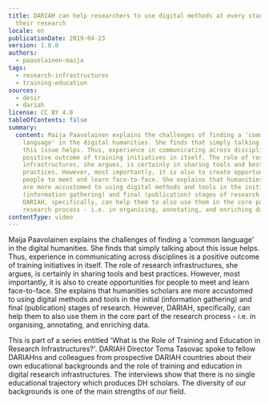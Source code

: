 ```yaml
---
title: DARIAH can help researchers to use digital methods at every stage of
  their research
locale: en
publicationDate: 2019-04-23
version: 1.0.0
authors:
  - paavolainen-maija
tags:
  - research-infrastructures
  - training-education
sources:
  - desir
  - dariah
license: CC BY 4.0
tableOfContents: false
summary:
  content: Maija Paavolainen explains the challenges of finding a 'common
    language' in the digital humanities. She finds that simply talking about
    this issue helps. Thus, experience in communicating across disciplines is a
    positive outcome of training initiatives in itself. The role of research
    infrastructures, she argues, is certainly in sharing tools and best
    practices. However, most importantly, it is also to create opportunities for
    people to meet and learn face-to-face. She explains that humanities scholars
    are more accustomed to using digital methods and tools in the initial
    (information gathering) and final (publication) stages of research. However,
    DARIAH, specifically, can help them to also use them in the core part of the
    research process - i.e. in organising, annotating, and enriching data.
contentType: video
---
```

Maija Paavolainen explains the challenges of finding a 'common language' in the digital humanities. She finds that simply talking about this issue helps. Thus, experience in communicating across disciplines is a positive outcome of training initiatives in itself. The role of research infrastructures, she argues, is certainly in sharing tools and best practices. However, most importantly, it is also to create opportunities for people to meet and learn face-to-face. She explains that humanities scholars are more accustomed to using digital methods and tools in the initial (information gathering) and final (publication) stages of research. However, DARIAH, specifically, can help them to also use them in the core part of the research process - i.e. in organising, annotating, and enriching data.

This is part of a series entitled 'What is the Role of Training and Education in Research Infrastructures?'. DARIAH Director Toma Tasovac spoke to fellow DARIAHns and colleagues from prospective DARIAH countries about their own educational backgrounds and the role of training and education in digital research infrastructures. The interviews show that there is no single educational trajectory which produces DH scholars. The diversity of our backgrounds is one of the main strengths of our field.

<VideoCard title="DARIAH can help researchers to use digital methods at every stage of their research" id="RnGyt4uymv8" image="images/paavolainen-training.png" provider="youtube" />
